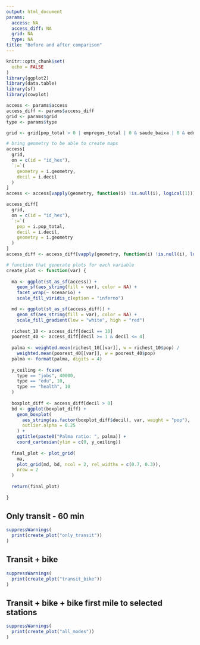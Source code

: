 ```yaml
---
output: html_document
params:
  access: NA
  access_diff: NA
  grid: NA
  type: NA
title: "Before and after comparison"
---
```


```r
knitr::opts_chunk$set(
  echo = FALSE
)
library(ggplot2)
library(data.table)
library(sf)
library(cowplot)
```

```r
access <- params$access
access_diff <- params$access_diff
grid <- params$grid
type <- params$type

grid <- grid[pop_total > 0 | empregos_total | 0 & saude_baixa | 0 & edu_total > 0]

# bring geometry to be able to create maps
access[
  grid,
  on = c(id = "id_hex"),
  `:=`(
    geometry = i.geometry,
    decil = i.decil
  )
]
access <- access[vapply(geometry, function(i) !is.null(i), logical(1))]

access_diff[
  grid,
  on = c(id = "id_hex"),
  `:=`(
    pop = i.pop_total,
    decil = i.decil,
    geometry = i.geometry
  )
]
access_diff <- access_diff[vapply(geometry, function(i) !is.null(i), logical(1))]

# function that generate plots for each variable
create_plot <- function(var) {
  
  ma <- ggplot(st_as_sf(access)) +
    geom_sf(aes_string(fill = var), color = NA) +
    facet_wrap(~ scenario) +
    scale_fill_viridis_c(option = "inferno")

  md <- ggplot(st_as_sf(access_diff)) +
    geom_sf(aes_string(fill = var), color = NA) +
    scale_fill_gradient(low = "white", high = "red")
  
  richest_10 <- access_diff[decil == 10]
  poorest_40 <- access_diff[decil >= 1 & decil <= 4]
  
  palma <- weighted.mean(richest_10[[var]], w = richest_10$pop) /
    weighted.mean(poorest_40[[var]], w = poorest_40$pop)
  palma <- format(palma, digits = 4)
  
  y_ceiling <- fcase(
    type == "jobs", 40000,
    type == "edu", 10,
    type == "health", 10
  )
  
  boxplot_diff <- access_diff[decil > 0]
  bd <- ggplot(boxplot_diff) +
    geom_boxplot(
      aes_string(as.factor(boxplot_diff$decil), var, weight = "pop"),
      outlier.alpha = 0.25
    ) +
    ggtitle(paste0("Palma ratio: ", palma)) +
    coord_cartesian(ylim = c(0, y_ceiling))
  
  final_plot <- plot_grid(
    ma,
    plot_grid(md, bd, ncol = 2, rel_widths = c(0.7, 0.3)),
    nrow = 2
  )
  
  return(final_plot)
  
}
```

## Only transit - 60 min

```r
suppressWarnings(
  print(create_plot("only_transit"))
)
```

## Transit + bike

```r
suppressWarnings(
  print(create_plot("transit_bike"))
)
```

## Transit + bike + bike first mile to selected stations

```r
suppressWarnings(
  print(create_plot("all_modes"))
)
```